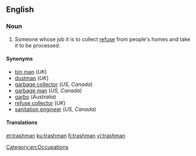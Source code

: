 ==English==
{{wikipedia|Waste collector}}

===Noun===
{{en-noun|trashmen}}

# {{context|US|Canada|lang=en}} Someone whose job it is to collect [[refuse]] from people's homes and take it to be processed.

====Synonyms====
* [[bin man]] (''UK'')
* [[dustman]] (''UK'')
* [[garbage collector]] (''US, Canada'')
* [[garbage man]] (''US, Canada'')
* [[garbo]] (''Australia'')
* [[refuse collector]] (''UK'')
* [[sanitation engineer]] (''US, Canada'')

====Translations====
{{trans-see|garbage collector}}

[[Category:en:Occupations]]

[[et:trashman]]
[[ku:trashman]]
[[fi:trashman]]
[[vi:trashman]]